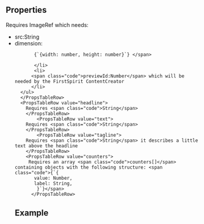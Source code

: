 
<Meta
  title="Interesting Facts Section"
  subtitle="a complete interesting facts section"
/>

## Properties

<PropsTable>
  <PropsTableRow value="backgroundImage">
    Requires <span class="code">ImageRef</span> which needs:
    <ul>
      <li>
       <span class="code">src:String</span>
       </li>
       <li> 
         <span class="code">dimension:
        
           {`{width: number, height: number}`} </span>
          
           </li>
           <li>
          <span class="code">previewId:Number</span> which will be needed by the FirstSpirit ContentCreator
          </li>
      </ul>
      </PropsTableRow>
      <PropsTableRow value="headline">
        Requires <span class="code">String</span>
        </PropsTableRow>
            <PropsTableRow value="text">
        Requires <span class="code">String</span>
        </PropsTableRow>
            <PropsTableRow value="tagline">
        Requires <span class="code">String</span> it describes a little text above the headline
        </PropsTableRow>
        <PropsTableRow value="counters">
         Requires an array <span class="code">counters[]</span> containing objects with the following structure: <span class="code">{`{ 
           value: Number,
           label: String,
            }`}</span> 
          </PropsTableRow>
</PropsTable>

## Example

<ExampleLoader example="sections/InterestingFactsSection.tsx" />